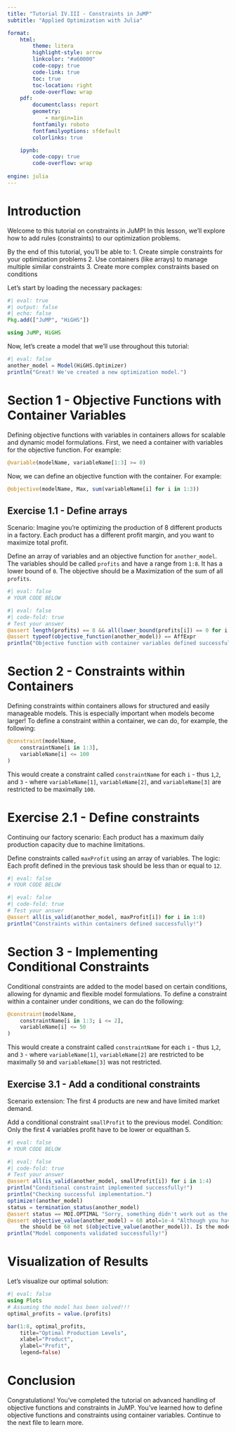 ```yaml
---
title: "Tutorial IV.III - Constraints in JuMP"
subtitle: "Applied Optimization with Julia"

format:
    html:
        theme: litera
        highlight-style: arrow
        linkcolor: "#a60000"
        code-copy: true
        code-link: true
        toc: true
        toc-location: right
        code-overflow: wrap
    pdf: 
        documentclass: report
        geometry:
            - margin=1in
        fontfamily: roboto
        fontfamilyoptions: sfdefault
        colorlinks: true

    ipynb:
        code-copy: true
        code-overflow: wrap
        
engine: julia
---
```


# Introduction

Welcome to this tutorial on constraints in JuMP! In this lesson, we'll explore how to add rules (constraints) to our optimization problems.

By the end of this tutorial, you'll be able to:
1. Create simple constraints for your optimization problems
2. Use containers (like arrays) to manage multiple similar constraints
3. Create more complex constraints based on conditions

Let's start by loading the necessary packages:
```julia
#| eval: true
#| output: false
#| echo: false
Pkg.add(["JuMP", "HiGHS"])
```

```julia
using JuMP, HiGHS
```

Now, let's create a model that we'll use throughout this tutorial:

```julia
#| eval: false
another_model = Model(HiGHS.Optimizer)
println("Great! We've created a new optimization model.")
```

# Section 1 - Objective Functions with Container Variables

Defining objective functions with variables in containers allows for scalable and dynamic model formulations. First, we need a container with variables for the objective function. For example:

```julia
@variable(modelName, variableName[1:3] >= 0)
```

Now, we can define an objective function with the container. For example:

```julia
@objective(modelName, Max, sum(variableName[i] for i in 1:3))
```

## Exercise 1.1 - Define arrays

Scenario: Imagine you're optimizing the production of 8 different products in a factory. Each product has a different profit margin, and you want to maximize total profit.

Define an array of variables and an objective function for `another_model`. The variables should be called `profits` and have a range from `1:8`. It has a lower bound of `0`. The objective should be a Maximization of the sum of all `profits`.

```julia
#| eval: false
# YOUR CODE BELOW

```
```julia
#| eval: false
#| code-fold: true
# Test your answer
@assert length(profits) == 8 && all(lower_bound(profits[i]) == 0 for i in 1:8)
@assert typeof(objective_function(another_model)) == AffExpr
println("Objective function with container variables defined successfully!")
```

# Section 2 - Constraints within Containers

Defining constraints within containers allows for structured and easily manageable models. This is especially important when models become larger! To define a constraint within a container, we can do, for example, the following:

```julia
@constraint(modelName, 
    constraintName[i in 1:3], 
    variableName[i] <= 100
)
```

This would create a constraint called `constraintName` for each `i` - thus `1`,`2`, and `3` - where `variableName[1]`, `variableName[2]`, and `variableName[3]` are restricted to be maximally `100`.

# Exercise 2.1 - Define constraints

Continuing our factory scenario: Each product has a maximum daily production capacity due to machine limitations.

Define constraints called `maxProfit` using an array of variables. The logic: Each profit defined in the previous task should be less than or equal to `12`.

```julia
#| eval: false
# YOUR CODE BELOW

```
```julia
#| eval: false
#| code-fold: true
# Test your answer
@assert all(is_valid(another_model, maxProfit[i]) for i in 1:8)
println("Constraints within containers defined successfully!")
```

# Section 3 - Implementing Conditional Constraints

Conditional constraints are added to the model based on certain conditions, allowing for dynamic and flexible model formulations. To define a constraint within a container under conditions, we can do the following:

```julia
@constraint(modelName, 
    constraintName[i in 1:3; i <= 2], 
    variableName[i] <= 50
)
```

This would create a constraint called `constraintName` for each `i` - thus `1`,`2`, and `3` - where `variableName[1]`, `variableName[2]` are restricted to be maximally `50` and `variableName[3]` was not restricted.

## Exercise 3.1 - Add a conditional constraints

Scenario extension: The first 4 products are new and have limited market demand.

Add a conditional constraint `smallProfit` to the previous model. Condition: Only the first 4 variables profit have to be lower or equalthan 5.

```julia
#| eval: false
# YOUR CODE BELOW

```
```julia
#| eval: false
#| code-fold: true
# Test your answer
@assert all(is_valid(another_model, smallProfit[i]) for i in 1:4)
println("Conditional constraint implemented successfully!")
println("Checking successful implementation.")
optimize!(another_model)
status = termination_status(another_model)
@assert status == MOI.OPTIMAL "Sorry, something didn't work out as the model status is $status"
@assert objective_value(another_model) ≈ 68 atol=1e-4 "Although you have an optimal solution, 
    the should be 68 not $(objective_value(another_model)). Is the model correct?"
println("Model components validated successfully!")
```

# Visualization of Results

Let's visualize our optimal solution:

```julia
#| eval: false
using Plots
# Assuming the model has been solved!!!
optimal_profits = value.(profits)

bar(1:8, optimal_profits, 
    title="Optimal Production Levels", 
    xlabel="Product", 
    ylabel="Profit", 
    legend=false)
```

# Conclusion

Congratulations! You've completed the tutorial on advanced handling of objective functions and constraints in JuMP. You've learned how to define objective functions and constraints using container variables. Continue to the next file to learn more.
